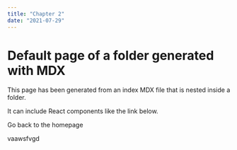 ```yaml
---
title: "Chapter 2"
date: "2021-07-29"
---
```



# Default page of a folder generated with MDX

This page has been generated from an index MDX file that is nested inside a folder.

It can include React components like the link below.

<Link to="/" style={{ color: "#00b140" }}>
  Go back to the homepage
</Link>

vaawsfvgd

